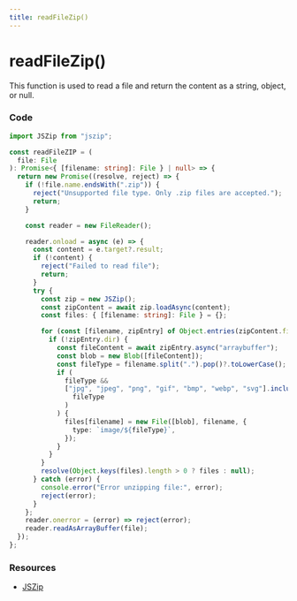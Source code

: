 ```yaml
---
title: readFileZip()
---
```


# readFileZip()

This function is used to read a file and return the content as a string, object, or null.

### Code

```ts
import JSZip from "jszip";

const readFileZIP = (
  file: File
): Promise<{ [filename: string]: File } | null> => {
  return new Promise((resolve, reject) => {
    if (!file.name.endsWith(".zip")) {
      reject("Unsupported file type. Only .zip files are accepted.");
      return;
    }

    const reader = new FileReader();

    reader.onload = async (e) => {
      const content = e.target?.result;
      if (!content) {
        reject("Failed to read file");
        return;
      }
      try {
        const zip = new JSZip();
        const zipContent = await zip.loadAsync(content);
        const files: { [filename: string]: File } = {};

        for (const [filename, zipEntry] of Object.entries(zipContent.files)) {
          if (!zipEntry.dir) {
            const fileContent = await zipEntry.async("arraybuffer");
            const blob = new Blob([fileContent]);
            const fileType = filename.split(".").pop()?.toLowerCase();
            if (
              fileType &&
              ["jpg", "jpeg", "png", "gif", "bmp", "webp", "svg"].includes(
                fileType
              )
            ) {
              files[filename] = new File([blob], filename, {
                type: `image/${fileType}`,
              });
            }
          }
        }
        resolve(Object.keys(files).length > 0 ? files : null);
      } catch (error) {
        console.error("Error unzipping file:", error);
        reject(error);
      }
    };
    reader.onerror = (error) => reject(error);
    reader.readAsArrayBuffer(file);
  });
};
```

### Resources

- [JSZip](https://stuk.github.io/jszip/)
